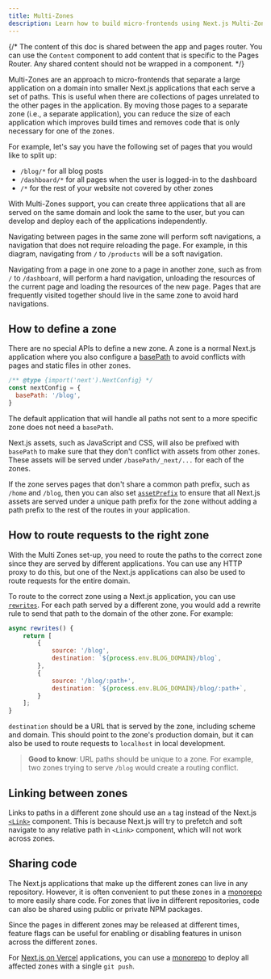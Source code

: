 ```yaml
---
title: Multi-Zones
description: Learn how to build micro-frontends using Next.js Multi-Zones to deploy multiple Next.js apps under a single domain.
---
```


{/* The content of this doc is shared between the app and pages router. You can use the `Content` component to add content that is specific to the Pages Router. Any shared content should not be wrapped in a component. */}


Multi-Zones are an approach to micro-frontends that separate a large application on a domain into smaller Next.js applications that each serve a set of paths. This is useful when there are collections of pages unrelated to the other pages in the application. By moving those pages to a separate zone (i.e., a separate application), you can reduce the size of each application which improves build times and removes code that is only necessary for one of the zones.

For example, let's say you have the following set of pages that you would like to split up:

- `/blog/*` for all blog posts
- `/dashboard/*` for all pages when the user is logged-in to the dashboard
- `/*` for the rest of your website not covered by other zones

With Multi-Zones support, you can create three applications that all are served on the same domain and look the same to the user, but you can develop and deploy each of the applications independently.


Navigating between pages in the same zone will perform soft navigations, a navigation that does not require reloading the page. For example, in this diagram, navigating from `/` to `/products` will be a soft navigation.

Navigating from a page in one zone to a page in another zone, such as from `/` to `/dashboard`, will perform a hard navigation, unloading the resources of the current page and loading the resources of the new page. Pages that are frequently visited together should live in the same zone to avoid hard navigations.

## How to define a zone

There are no special APIs to define a new zone. A zone is a normal Next.js application where you also configure a [basePath](/docs/app/api-reference/next-config-js/basePath) to avoid conflicts with pages and static files in other zones.

```js filename="next.config.js"
/** @type {import('next').NextConfig} */
const nextConfig = {
  basePath: '/blog',
}
```

The default application that will handle all paths not sent to a more specific zone does not need a `basePath`.

Next.js assets, such as JavaScript and CSS, will also be prefixed with `basePath` to make sure that they don't conflict with assets from other zones. These assets will be served under `/basePath/_next/...` for each of the zones.

If the zone serves pages that don't share a common path prefix, such as `/home` and `/blog`, then you can also set [`assetPrefix`](/docs/app/api-reference/next-config-js/assetPrefix) to ensure that all Next.js assets are served under a unique path prefix for the zone without adding a path prefix to the rest of the routes in your application.

## How to route requests to the right zone

With the Multi Zones set-up, you need to route the paths to the correct zone since they are served by different applications. You can use any HTTP proxy to do this, but one of the Next.js applications can also be used to route requests for the entire domain.

To route to the correct zone using a Next.js application, you can use [`rewrites`](/docs/app/api-reference/next-config-js/rewrites). For each path served by a different zone, you would add a rewrite rule to send that path to the domain of the other zone. For example:

```js filename="next.config.js"
async rewrites() {
    return [
        {
            source: '/blog',
            destination: `${process.env.BLOG_DOMAIN}/blog`,
        },
        {
            source: '/blog/:path+',
            destination: `${process.env.BLOG_DOMAIN}/blog/:path+`,
        }
    ];
}
```

`destination` should be a URL that is served by the zone, including scheme and domain. This should point to the zone's production domain, but it can also be used to route requests to `localhost` in local development.

> **Good to know**: URL paths should be unique to a zone. For example, two zones trying to serve `/blog` would create a routing conflict.

## Linking between zones

Links to paths in a different zone should use an `a` tag instead of the Next.js [`<Link>`](/docs/pages/api-reference/components/link) component. This is because Next.js will try to prefetch and soft navigate to any relative path in `<Link>` component, which will not work across zones.

## Sharing code

The Next.js applications that make up the different zones can live in any repository. However, it is often convenient to put these zones in a [monorepo](https://en.wikipedia.org/wiki/Monorepo) to more easily share code. For zones that live in different repositories, code can also be shared using public or private NPM packages.

Since the pages in different zones may be released at different times, feature flags can be useful for enabling or disabling features in unison across the different zones.

For [Next.js on Vercel](https://vercel.com?utm_source=next-site&utm_medium=docs&utm_campaign=next-website) applications, you can use a [monorepo](https://vercel.com/blog/monorepos-are-changing-how-teams-build-software?utm_source=next-site&utm_medium=docs&utm_campaign=next-website) to deploy all affected zones with a single `git push`.
